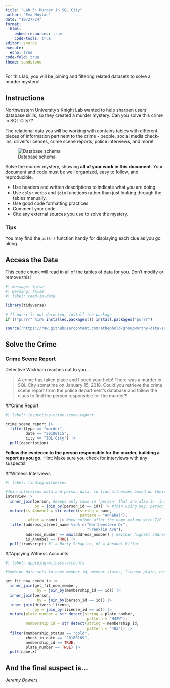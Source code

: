 ```yaml
---
title: "Lab 5: Murder in SQL City"
author: "Eva Moylan"
date: "10/27/24"
format: 
  html:  
    embed-resources: true
    code-tools: true
editor: source
execute: 
  echo: true
code-fold: true
theme: sandstone
---
```


For this lab, you will be joining and filtering related datasets to solve a murder mystery!

## Instructions

Northwestern University's Knight Lab wanted to help sharpen users' database skills, so they created a murder mystery. Can you solve this crime in SQL City??

The relational data you will be working with contains tables with different pieces of information pertinent to the crime - people, social media check-ins, driver's licenses, crime scene reports, police interviews, and more!

![Database schema](https://mystery.knightlab.com/schema.png)

Solve the murder mystery, showing **all of your work in this document**. Your document and code must be well organized, easy to follow, and reproducible.

+ Use headers and written descriptions to indicate what you are doing.
+ Use `dplyr` verbs and `join` functions rather than just looking through the tables manually.
+ Use good code formatting practices.
+ Comment your code.
+ Cite any external sources you use to solve the mystery.

### Tips 

You may find the `pull()` function handy for displaying each clue as you go along.


## Access the Data

This code chunk will read in all of the tables of data for you. Don't modify or remove this!

```r
#| message: false
#| warning: false
#| label: read-in-data

library(tidyverse)

# If purrr is not detected, install the package
if (!"purrr" %in% installed.packages()) install.packages("purrr")

source("https://raw.githubusercontent.com/atheobold/groupworthy-data-science/main/labs/instructions/lab-5-setup.R")
```

## Solve the Crime

### Crime Scene Report

Detective Wickham reaches out to you...

> A crime has taken place and I need your help! There was a murder in SQL City sometime on January 15, 2018. Could you retrieve the crime scene report from the police department’s database and follow the clues to find the person responsible for the murder?!

##Crime Report
```r
#| label: inspecting-crime-scene-report

crime_scene_report |>
  filter(type == "murder",
         date == "20180115",
         city == "SQL City") |>
  pull(description)

```

**Follow the evidence to the person responsible for the murder, building a report as you go.**
Hint: Make sure you check for interviews with any suspects!

##Witness Interviews
```r
#| label: finding-witnesses

#Join interviews data and person data, to find witnesses based on their address
interview |>
  inner_join(person, #keeps only rows in 'person' that are also in 'interview'
             by = join_by(person_id == id)) |> #join using key: person_id (interviews) and id (person)
  mutate(is_Annabel = str_detect(string = name,
                                 pattern = "Annabel"),
         .after = name) |> #new column after the name column with T/F if the person's first name is Annabel
  filter(address_street_name %in% c("Northwestern Dr",
                                    "Franklin Ave"),
         address_number == max(address_number) | #either highest address number *or* name is Annabel
         is_Annabel == TRUE) |>
  pull(transcript) #1 = Morty Schapiro, #2 = Annabel Miller

```
##Applying Witness Accounts
```r
#| label: applying-witness-accounts

#Combine data sets to have member_id, member_status, license plate, check-in date

get_fit_now_check_in |>
  inner_join(get_fit_now_member,
              by = join_by(membership_id == id)) |>
  inner_join(person,
              by = join_by(person_id == id)) |>
  inner_join(drivers_license,
             by = join_by(license_id == id)) |>
  mutate(plate_number = str_detect(string = plate_number,
                                    pattern = "H42W"),
         membership_id = str_detect(string = membership_id,
                                    pattern = "48Z")) |>
  filter(membership_status == "gold",
         check_in_date == "20180109",
         membership_id == TRUE,
         plate_number == TRUE) |>
  pull(name.x)

```


## And the final suspect is...

*Jeremy Bowers*
